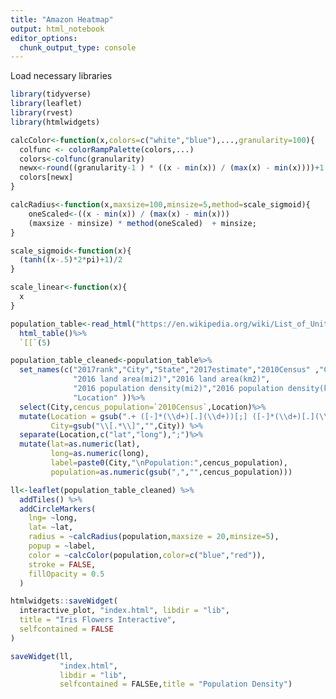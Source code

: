 ```yaml
---
title: "Amazon Heatmap"
output: html_notebook
editor_options: 
  chunk_output_type: console
---
```


Load necessary libraries
```r
library(tidyverse)
library(leaflet)
library(rvest)
library(htmlwidgets)
```

```r

calcColor<-function(x,colors=c("white","blue"),...,granularity=100){
  colfunc <- colorRampPalette(colors,...)
  colors<-colfunc(granularity)
  newx<-round((granularity-1 ) * ((x - min(x)) / (max(x) - min(x))))+1
  colors[newx]
}

calcRadius<-function(x,maxsize=100,minsize=5,method=scale_sigmoid){
    oneScaled<-((x - min(x)) / (max(x) - min(x)))
    (maxsize - minsize) * method(oneScaled)  + minsize;
}

scale_sigmoid<-function(x){
  (tanh((x-.5)*2*pi)+1)/2
}

scale_linear<-function(x){
  x
}

```

```r

population_table<-read_html("https://en.wikipedia.org/wiki/List_of_United_States_cities_by_population")%>%
  html_table()%>%
  `[[`(5)

population_table_cleaned<-population_table%>%
  set_names(c("2017rank","City","State","2017estimate","2010Census" ,"Change",
              "2016 land area(mi2)","2016 land area(km2)",
              "2016 population density(mi2)","2016 population density(ki2)",
              "Location" ))%>%
  select(City,cencus_population=`2010Census`,Location)%>%
  mutate(Location = gsub(".+ ([-]*(\\d+)[.](\\d+))[;] ([-]*(\\d+)[.](\\d+)).*","\\1;\\4",Location),
         City=gsub("\\[.*\\]","",City)) %>%
  separate(Location,c("lat","long"),";")%>%
  mutate(lat=as.numeric(lat),
         long=as.numeric(long),
         label=paste0(City,"\nPopulation:",cencus_population),
         population=as.numeric(gsub(",","",cencus_population)))

```

```r

ll<-leaflet(population_table_cleaned) %>% 
  addTiles() %>%
  addCircleMarkers(
    lng= ~long,
    lat= ~lat,
    radius = ~calcRadius(population,maxsize = 20,minsize=5),
    popup = ~label,
    color = ~calcColor(population,color=c("blue","red")),
    stroke = FALSE,
    fillOpacity = 0.5
  )

htmlwidgets::saveWidget(
  interactive_plot, "index.html", libdir = "lib",
  title = "Iris Flowers Interactive",
  selfcontained = FALSE
)

saveWidget(ll,
           "index.html",
           libdir = "lib",
           selfcontained = FALSEe,title = "Population Density")

```
